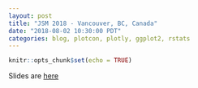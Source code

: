```yaml
---
layout: post
title: "JSM 2018 - Vancouver, BC, Canada"
date: "2018-08-02 10:30:00 PDT"
categories: blog, plotcon, plotly, ggplot2, rstats
---
```


```r
knitr::opts_chunk$set(echo = TRUE)
```

Slides are [here](../static/presentations/Conferences/jsm18/slides.html)


